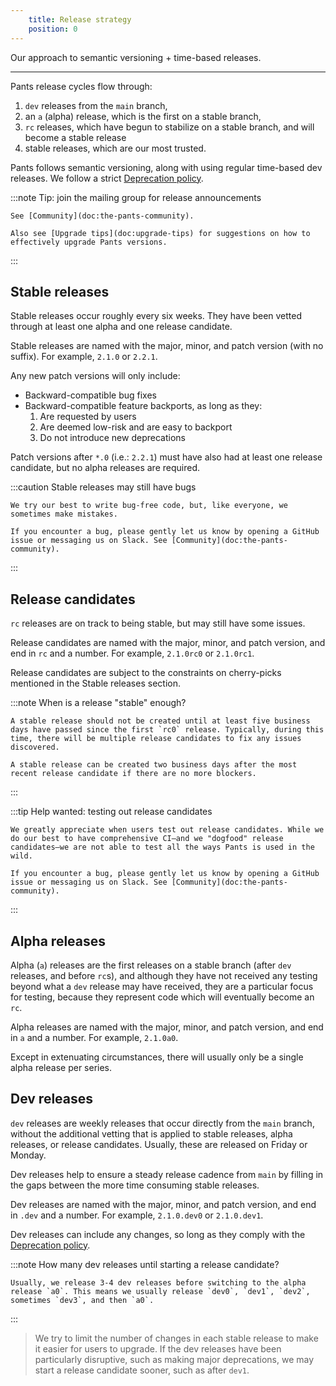 ```yaml
---
    title: Release strategy
    position: 0
---
```


Our approach to semantic versioning + time-based releases.

---

Pants release cycles flow through:

1. `dev` releases from the `main` branch,
2. an `a` (alpha) release, which is the first on a stable branch,
3. `rc` releases, which have begun to stabilize on a stable branch, and will become a stable release
4. stable releases, which are our most trusted.

Pants follows semantic versioning, along with using regular time-based dev releases. We follow a strict [Deprecation policy](doc:deprecation-policy).

:::note Tip: join the mailing group for release announcements

    See [Community](doc:the-pants-community).

    Also see [Upgrade tips](doc:upgrade-tips) for suggestions on how to effectively upgrade Pants versions.

:::

## Stable releases

Stable releases occur roughly every six weeks. They have been vetted through at least one alpha and one release candidate.

Stable releases are named with the major, minor, and patch version (with no suffix). For example, `2.1.0` or `2.2.1`.

Any new patch versions will only include:

- Backward-compatible bug fixes
- Backward-compatible feature backports, as long as they:
  1. Are requested by users
  2. Are deemed low-risk and are easy to backport
  3. Do not introduce new deprecations

Patch versions after `*.0` (i.e.: `2.2.1`) must have also had at least one release candidate, but no alpha releases are required.

:::caution Stable releases may still have bugs

    We try our best to write bug-free code, but, like everyone, we sometimes make mistakes.

    If you encounter a bug, please gently let us know by opening a GitHub issue or messaging us on Slack. See [Community](doc:the-pants-community).

:::

## Release candidates

`rc` releases are on track to being stable, but may still have some issues.

Release candidates are named with the major, minor, and patch version, and end in `rc` and a number. For example, `2.1.0rc0` or `2.1.0rc1`.

Release candidates are subject to the constraints on cherry-picks mentioned in the Stable releases section.

:::note When is a release "stable" enough?

    A stable release should not be created until at least five business days have passed since the first `rc0` release. Typically, during this time, there will be multiple release candidates to fix any issues discovered.

    A stable release can be created two business days after the most recent release candidate if there are no more blockers.

:::

:::tip Help wanted: testing out release candidates

    We greatly appreciate when users test out release candidates. While we do our best to have comprehensive CI—and we "dogfood" release candidates—we are not able to test all the ways Pants is used in the wild.

    If you encounter a bug, please gently let us know by opening a GitHub issue or messaging us on Slack. See [Community](doc:the-pants-community).

:::

## Alpha releases

Alpha (`a`) releases are the first releases on a stable branch (after `dev` releases, and before `rc`s), and although they have not received any testing beyond what a `dev` release may have received, they are a particular focus for testing, because they represent code which will eventually become an `rc`.

Alpha releases are named with the major, minor, and patch version, and end in `a` and a number. For example, `2.1.0a0`.

Except in extenuating circumstances, there will usually only be a single alpha release per series.

## Dev releases

`dev` releases are weekly releases that occur directly from the `main` branch, without the additional vetting that is applied to stable releases, alpha releases, or release candidates. Usually, these are released on Friday or Monday.

Dev releases help to ensure a steady release cadence from `main` by filling in the gaps between the more time consuming stable releases.

Dev releases are named with the major, minor, and patch version, and end in `.dev` and a number. For example, `2.1.0.dev0` or `2.1.0.dev1`.

Dev releases can include any changes, so long as they comply with the [Deprecation policy](doc:deprecation-policy).

:::note How many dev releases until starting a release candidate?

    Usually, we release 3-4 dev releases before switching to the alpha release `a0`. This means we usually release `dev0`, `dev1`, `dev2`, sometimes `dev3`, and then `a0`.

:::

> We try to limit the number of changes in each stable release to make it easier for users to upgrade. If the dev releases have been particularly disruptive, such as making major deprecations, we may start a release candidate sooner, such as after `dev1`.
